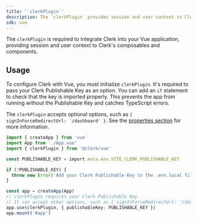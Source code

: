 ```yaml
---
title: '`clerkPlugin`'
description: The `clerkPlugin` provides session and user context to Clerk's composables and components.
sdk: vue
---
```


The `clerkPlugin` is required to integrate Clerk into your Vue application, providing session and user context to Clerk's composables and components.

## Usage

To configure Clerk with Vue, you must initialize `clerkPlugin`. It's required to pass your Clerk Publishable Key as an option. You can add an `if` statement to check that the key is imported properly. This prevents the app from running without the Publishable Key and catches TypeScript errors.

The `clerkPlugin` accepts optional options, such as `{ signInForceRedirectUrl: '/dashboard' }`. See the [properties section](#properties) for more information.

```ts {{ filename: 'src/main.ts' }}
import { createApp } from 'vue'
import App from './App.vue'
import { clerkPlugin } from '@clerk/vue'

const PUBLISHABLE_KEY = import.meta.env.VITE_CLERK_PUBLISHABLE_KEY

if (!PUBLISHABLE_KEY) {
  throw new Error('Add your Clerk Publishable Key to the .env.local file')
}

const app = createApp(App)
// clerkPlugin requires your Clerk Publishable Key
// It can accept other options, such as { signInForceRedirectUrl: '/dashboard' }
app.use(clerkPlugin, { publishableKey: PUBLISHABLE_KEY })
app.mount('#app')
```

<Typedoc src="clerk-react/clerk-provider-props" />
